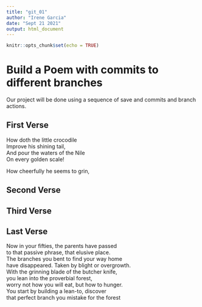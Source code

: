 ```yaml
---
title: "git_01"
author: "Irene Garcia"
date: "Sept 21 2021"
output: html_document
---
```


```r
knitr::opts_chunk$set(echo = TRUE)
```
# Build a Poem with commits to different branches
Our project will be done using a sequence of save and commits and branch actions.
<!-- Do not modify or change any text in "!--" bracketed areas such as this --- these are instructions to
you, if you change any of this the git program will notice it and compromise your git merging strategy !-->

## First Verse 
<!--Put the first five lines of a poem by Lewis Carrol in this section!-->

How doth the little crocodile   
     Improve his shining tail,   
And pour the waters of the Nile   
     On every golden scale!   
  
How cheerfully he seems to grin,   

## Second Verse
<!--Put the first five lines of a poem by Robert Frost here!-->

## Third Verse
<!--Put the first two verses of The Walrus and the Carpenter here!-->

## Last Verse
<!--Put a short poem of your choice 8-20 lines,here!-->

Now in your fifties, the parents have passed  
to that passive phrase, that elusive place.  
The branches you bent to find your way home  
have disappeared. Taken by blight or overgrowth.  
With the grinning blade of the butcher knife,  
you lean into the proverbial forest,  
worry not how you will eat, but how to hunger.  
You start by building a lean-to, discover  
that perfect branch you mistake for the forest  